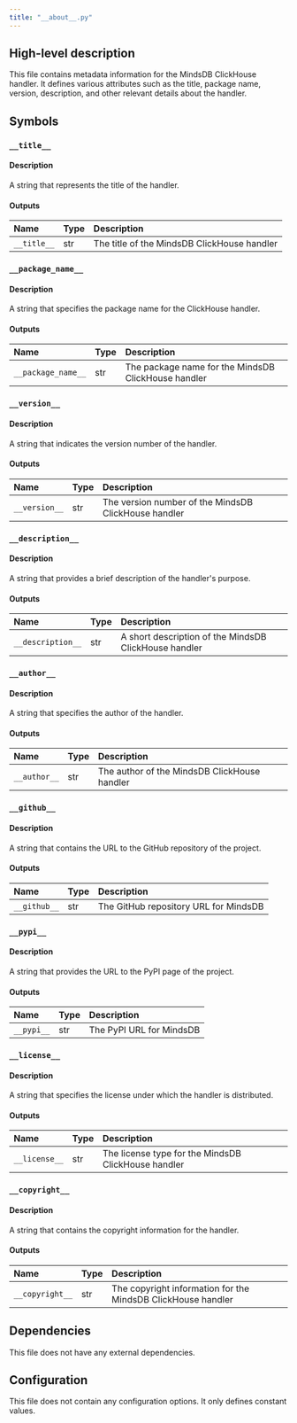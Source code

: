 ```yaml
---
title: "__about__.py"
---
```


## High-level description
This file contains metadata information for the MindsDB ClickHouse handler. It defines various attributes such as the title, package name, version, description, and other relevant details about the handler.

## Symbols

### `__title__`
#### Description
A string that represents the title of the handler.

#### Outputs
| Name | Type | Description |
|:-----|:-----|:------------|
| `__title__` | str | The title of the MindsDB ClickHouse handler |

### `__package_name__`
#### Description
A string that specifies the package name for the ClickHouse handler.

#### Outputs
| Name | Type | Description |
|:-----|:-----|:------------|
| `__package_name__` | str | The package name for the MindsDB ClickHouse handler |

### `__version__`
#### Description
A string that indicates the version number of the handler.

#### Outputs
| Name | Type | Description |
|:-----|:-----|:------------|
| `__version__` | str | The version number of the MindsDB ClickHouse handler |

### `__description__`
#### Description
A string that provides a brief description of the handler's purpose.

#### Outputs
| Name | Type | Description |
|:-----|:-----|:------------|
| `__description__` | str | A short description of the MindsDB ClickHouse handler |

### `__author__`
#### Description
A string that specifies the author of the handler.

#### Outputs
| Name | Type | Description |
|:-----|:-----|:------------|
| `__author__` | str | The author of the MindsDB ClickHouse handler |

### `__github__`
#### Description
A string that contains the URL to the GitHub repository of the project.

#### Outputs
| Name | Type | Description |
|:-----|:-----|:------------|
| `__github__` | str | The GitHub repository URL for MindsDB |

### `__pypi__`
#### Description
A string that provides the URL to the PyPI page of the project.

#### Outputs
| Name | Type | Description |
|:-----|:-----|:------------|
| `__pypi__` | str | The PyPI URL for MindsDB |

### `__license__`
#### Description
A string that specifies the license under which the handler is distributed.

#### Outputs
| Name | Type | Description |
|:-----|:-----|:------------|
| `__license__` | str | The license type for the MindsDB ClickHouse handler |

### `__copyright__`
#### Description
A string that contains the copyright information for the handler.

#### Outputs
| Name | Type | Description |
|:-----|:-----|:------------|
| `__copyright__` | str | The copyright information for the MindsDB ClickHouse handler |

## Dependencies
This file does not have any external dependencies.

## Configuration
This file does not contain any configuration options. It only defines constant values.